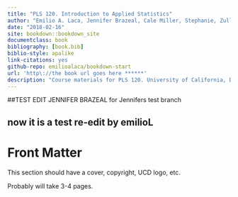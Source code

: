 ```yaml
---
title: "PLS 120. Introduction to Applied Statistics"
author: "Emilio A. Laca, Jennifer Brazeal, Cale Miller, Stephanie, Zullo"
date: "2018-02-16"
site: bookdown::bookdown_site
documentclass: book
bibliography: [book.bib]
biblio-style: apalike
link-citations: yes
github-repo: emilioalaca/bookdown-start
url: 'http\://the book url goes here ******'
description: "Course materials for PLS 120. University of California, Davis"
---
```

##TEST EDIT JENNIFER BRAZEAL for Jennifers test branch


## now it is a test re-edit by emilioL

# Front Matter {#ch.front}

This section should have a cover, copyright, UCD logo, etc.

Probably will take 3-4 pages.
